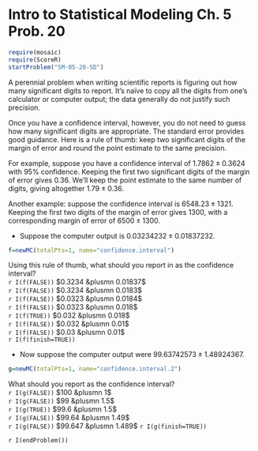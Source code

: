 Intro to Statistical Modeling Ch. 5 Prob. 20
========================================================
```r
require(mosaic)
require(ScoreR)
startProblem("SM-05-20-SD")
```

A perennial problem when writing scientific reports is figuring out
how many significant digits to report.  It's naïve to 
copy all the digits from one's calculator or computer
output; the data generally do not justify such
precision. 

Once you have a confidence interval, however, you do not need to guess
how many significant digits are appropriate.  The standard error
provides good guidance.  Here is a rule of thumb: keep two significant
digits of the margin of error and round the point estimate to the same
precision.  

For example, suppose you have a confidence interval of $1.7862 \pm
0.3624$ with 95% confidence.  Keeping the first two significant
digits of the margin of error gives $0.36$.  We'll keep the point
estimate to the same number of digits, giving altogether $1.79 \pm
0.36$.

Another example: suppose the confidence interval is $6548.23 \pm
1321$.  Keeping the first two digits of the margin of error gives
$1300$, with a corresponding margin of error of $6500 \pm 1300$.

* Suppose the computer output is $0.03234232 \pm 0.01837232$.

```r
f=newMC(totalPts=1, name="confidence.interval")
```
Using this rule of thumb, what should you report in as the
confidence interval?      
`r I(f(FALSE))` $0.3234 &plusmn 0.01837$     
`r I(f(FALSE))` $0.3234 &plusmn 0.0183$     
`r I(f(FALSE))` $0.0323 &plusmn 0.0184$    
`r I(f(FALSE))` $0.0323 &plusmn 0.018$     
`r I(f(TRUE))` $0.032 &plusmn 0.018$     
`r I(f(FALSE))` $0.032 &plusmn 0.01$     
`r I(f(FALSE))` $0.03 &plusmn 0.01$   
`r I(f(finish=TRUE))`


* Now suppose the computer output were $99.63742573 \pm 1.48924367$.

```r
g=newMC(totalPts=1, name="confidence.interval.2")
```
What should you report as the confidence interval?     
`r I(g(FALSE))` $100 &plusmn 1$     
`r I(g(FALSE))` $99 &plusmn 1.5$     
`r I(g(TRUE))` $99.6 &plusmn 1.5$     
`r I(g(FALSE))` $99.64 &plusmn 1.49$     
`r I(g(FALSE))` $99.647 &plusmn 1.489$ 
`r I(g(finish=TRUE))`

`r I(endProblem())`

